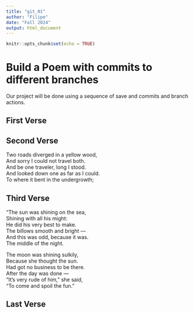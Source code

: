 ```yaml
---
title: "git_01"
author: "Filipe"
date: "Fall 2024"
output: html_document
---
```


```r
knitr::opts_chunk$set(echo = TRUE)
```
# Build a Poem with commits to different branches
Our project will be done using a sequence of save and commits and branch actions.
<!-- Do not modify or change any text in "!--" bracketed areas such as this --- these are instructions to
you, if you change any of this the git program will notice it and compromise your git merging strategy !-->

## First Verse 
<!--Put the first five lines of a poem by Lewis Carrol in this section!-->

## Second Verse
<!--Put the first five lines of a poem by Robert Frost here!-->

Two roads diverged in a yellow wood,  
And sorry I could not travel both.  
And be one traveler, long I stood.  
And looked down one as far as I could.   
To where it bent in the undergrowth;    

## Third Verse
<!--Put the first two verses of The Walrus and the Carpenter here!-->

"The sun was shining on the sea,   
      Shining with all his might:    
He did his very best to make.   
      The billows smooth and bright —   
And this was odd, because it was.   
      The middle of the night.    

The moon was shining sulkily,     
      Because she thought the sun.   
Had got no business to be there.    
      After the day was done —    
"It's very rude of him," she said,   
      "To come and spoil the fun."   

## Last Verse
<!--Put a short poem you created using chatGPT of 20 to 30 lines,here!-->
